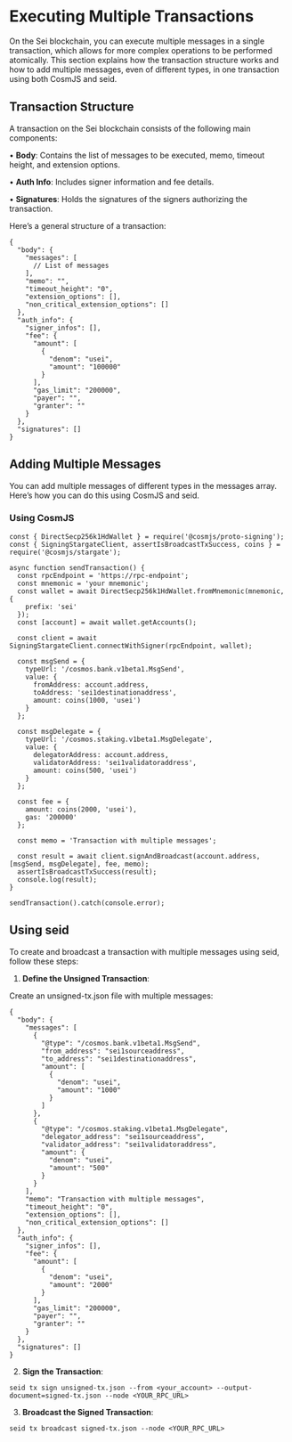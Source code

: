# Executing Multiple Transactions

On the Sei blockchain, you can execute multiple messages in a single
transaction, which allows for more complex operations to be performed
atomically. This section explains how the transaction structure works and how to
add multiple messages, even of different types, in one transaction using both
CosmJS and seid.

## **Transaction Structure**

A transaction on the Sei blockchain consists of the following main components:

• **Body**: Contains the list of messages to be executed, memo, timeout height,
and extension options.

• **Auth Info**: Includes signer information and fee details.

• **Signatures**: Holds the signatures of the signers authorizing the
transaction.

Here’s a general structure of a transaction:

```tsx
{
  "body": {
    "messages": [
      // List of messages
    ],
    "memo": "",
    "timeout_height": "0",
    "extension_options": [],
    "non_critical_extension_options": []
  },
  "auth_info": {
    "signer_infos": [],
    "fee": {
      "amount": [
        {
          "denom": "usei",
          "amount": "100000"
        }
      ],
      "gas_limit": "200000",
      "payer": "",
      "granter": ""
    }
  },
  "signatures": []
}
```

## **Adding Multiple Messages**

You can add multiple messages of different types in the messages array. Here’s
how you can do this using CosmJS and seid.

### **Using CosmJS**

```tsx
const { DirectSecp256k1HdWallet } = require('@cosmjs/proto-signing');
const { SigningStargateClient, assertIsBroadcastTxSuccess, coins } = require('@cosmjs/stargate');

async function sendTransaction() {
  const rpcEndpoint = 'https://rpc-endpoint';
  const mnemonic = 'your mnemonic';
  const wallet = await DirectSecp256k1HdWallet.fromMnemonic(mnemonic, {
    prefix: 'sei'
  });
  const [account] = await wallet.getAccounts();

  const client = await SigningStargateClient.connectWithSigner(rpcEndpoint, wallet);

  const msgSend = {
    typeUrl: '/cosmos.bank.v1beta1.MsgSend',
    value: {
      fromAddress: account.address,
      toAddress: 'sei1destinationaddress',
      amount: coins(1000, 'usei')
    }
  };

  const msgDelegate = {
    typeUrl: '/cosmos.staking.v1beta1.MsgDelegate',
    value: {
      delegatorAddress: account.address,
      validatorAddress: 'sei1validatoraddress',
      amount: coins(500, 'usei')
    }
  };

  const fee = {
    amount: coins(2000, 'usei'),
    gas: '200000'
  };

  const memo = 'Transaction with multiple messages';

  const result = await client.signAndBroadcast(account.address, [msgSend, msgDelegate], fee, memo);
  assertIsBroadcastTxSuccess(result);
  console.log(result);
}

sendTransaction().catch(console.error);
```

## Using seid

To create and broadcast a transaction with multiple messages using seid, follow
these steps:

1. **Define the Unsigned Transaction**:

Create an unsigned-tx.json file with multiple messages:

```tsx
{
  "body": {
    "messages": [
      {
        "@type": "/cosmos.bank.v1beta1.MsgSend",
        "from_address": "sei1sourceaddress",
        "to_address": "sei1destinationaddress",
        "amount": [
          {
            "denom": "usei",
            "amount": "1000"
          }
        ]
      },
      {
        "@type": "/cosmos.staking.v1beta1.MsgDelegate",
        "delegator_address": "sei1sourceaddress",
        "validator_address": "sei1validatoraddress",
        "amount": {
          "denom": "usei",
          "amount": "500"
        }
      }
    ],
    "memo": "Transaction with multiple messages",
    "timeout_height": "0",
    "extension_options": [],
    "non_critical_extension_options": []
  },
  "auth_info": {
    "signer_infos": [],
    "fee": {
      "amount": [
        {
          "denom": "usei",
          "amount": "2000"
        }
      ],
      "gas_limit": "200000",
      "payer": "",
      "granter": ""
    }
  },
  "signatures": []
}
```

2. **Sign the Transaction**:

```tsx
seid tx sign unsigned-tx.json --from <your_account> --output-document=signed-tx.json --node <YOUR_RPC_URL>
```

3. **Broadcast the Signed Transaction**:

```tsx
seid tx broadcast signed-tx.json --node <YOUR_RPC_URL>
```
